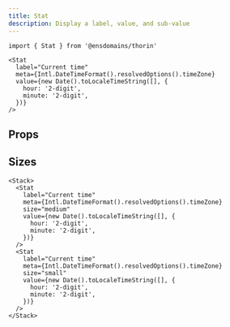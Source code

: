 ```yaml
---
title: Stat
description: Display a label, value, and sub-value
---
```


```tsx
import { Stat } from '@ensdomains/thorin'
```

```tsx live=true expand=true
<Stat
  label="Current time"
  meta={Intl.DateTimeFormat().resolvedOptions().timeZone}
  value={new Date().toLocaleTimeString([], {
    hour: '2-digit',
    minute: '2-digit',
  })}
/>
```

## Props

<PropsTable sourceLink={sourceLink} types={types} />

## Sizes

```tsx live=true expand=true
<Stack>
  <Stat
    label="Current time"
    meta={Intl.DateTimeFormat().resolvedOptions().timeZone}
    size="medium"
    value={new Date().toLocaleTimeString([], {
      hour: '2-digit',
      minute: '2-digit',
    })}
  />
  <Stat
    label="Current time"
    meta={Intl.DateTimeFormat().resolvedOptions().timeZone}
    size="small"
    value={new Date().toLocaleTimeString([], {
      hour: '2-digit',
      minute: '2-digit',
    })}
  />
</Stack>
```
